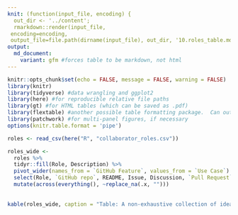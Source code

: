 ```yaml
---
knit: (function(input_file, encoding) {
  out_dir <- '../content';
  rmarkdown::render(input_file,
 encoding=encoding,
 output_file=file.path(dirname(input_file), out_dir, '10.roles_table.md'))})
output: 
  md_document:
    variant: gfm #forces table to be markdown, not html
---
```


```r
knitr::opts_chunk$set(echo = FALSE, message = FALSE, warning = FALSE)
library(knitr)
library(tidyverse) #data wrangling and ggplot2
library(here) #for reproducible relative file paths
library(gt) #for HTML tables (which can be saved as .pdf)
library(flextable) #another possible table formatting package.  Can output to html, word, powerpoint, pdf.  Supports cell merging
library(patchwork) #for multi-panel figures, if necessary
options(knitr.table.format = 'pipe')
```

<!--DO NOT EDIT. Generated from R/roles_table.Rmd, so edit that and render it to make changes.  This should get tacked on to the end of 09.figures-tables.md when compiled by Manubot -->

```r
roles <- read_csv(here("R", "collaborator_roles.csv"))

roles_wide <-
  roles %>%
  tidyr::fill(Role, Description) %>% 
  pivot_wider(names_from = `GitHub Feature`, values_from = `Use Case`) %>% 
  select(Role, `GitHub repo`, README, Issue, Discussion, `Pull Request`, Fork, `GitHub Pages`) %>% 
  mutate(across(everything(), ~replace_na(.x, "")))
  
  
kable(roles_wide, caption = "Table: A non-exhaustive collection of ideas for how various GitHub features could be utilized for a research project. Here we have categorized contributors/collaborators into five roles. A Project Manager owns the GitHub repository for a project, and leads the academic project (e.g., lead author of a manuscript). A co-author contributes to writing and other aspects of research, but may have limited or no experience with programming, git, and/or GitHub. A code contributor writes or edits analysis code for the project. A code reviewer could be a project collaborator or a peer reviewer who reviews project code. They are familiar with coding, but not necessarily with git or GitHub (but they are willing to learn). Finally, community members could be other researchers or non-researchers interested in reproducing results, re-using code or data, or communicating with researchers involved in the project. These roles are not mutually exclusive—a co-author could also be e code contributor and code reviewer, for example. For definitions of the GitHub features, see Box 1. {#tbl:roles}")
```

<!-- An example citation of this table (Table @tbl:roles). -->


